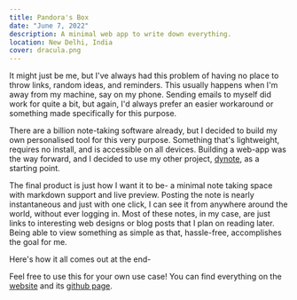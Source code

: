 ```yaml
---
title: Pandora's Box
date: "June 7, 2022"
description: A minimal web app to write down everything.
location: New Delhi, India
cover: dracula.png
---
```


<ImageComp
    alt="Pandora's Box - Home Page"
    image="posts/pandora1.png"
    width={668}
    height={479}
    desc="My go-to place for writing anything"
/>

It might just be me, but I've always had this problem of having no place to throw links, random ideas, and reminders. This usually happens when I'm away from my machine, say on my phone. Sending emails to myself did work for quite a bit, but again, I'd always prefer an easier workaround or something made specifically for this purpose.

There are a billion note-taking software already, but I decided to build my own personalised tool for this very purpose. Something that's lightweight, requires no install, and is accessible on all devices. Building a web-app was the way forward, and I decided to use my other project, [dynote](https://github.com/achntj/dynote), as a starting point.

The final product is just how I want it to be- a minimal note taking space with markdown support and live preview. Posting the note is nearly instantaneous and just with one click, I can see it from anywhere around the world, without ever logging in. Most of these notes, in my case, are just links to interesting web designs or blog posts that I plan on reading later. Being able to view something as simple as that, hassle-free, accomplishes the goal for me.

Here's how it all comes out at the end-

<ImageComp
  alt="Screenshot of the 'new note' page"
  image="posts/pandora2.png"
  width={668}
  height={434}
  desc="The 'New Note' Page"
/>

<ImageComp
  alt="The 'new note' page with content preview"
  image="posts/pandora3.png"
  width={668}
  height={622}
  desc="The 'New Note' Page with Content & Preview"
/>

Feel free to use this for your own use case! You can find everything on the [website](https://pandora.achntj.com/) and its [github page](https://github.com/achntj/pandora).

